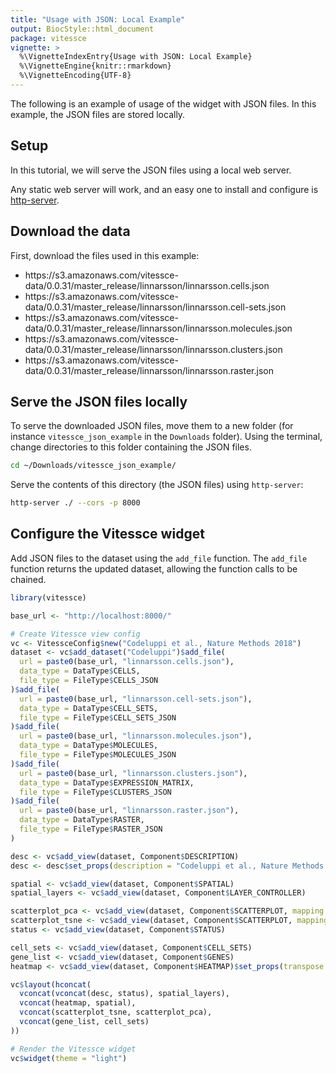 ```yaml
---
title: "Usage with JSON: Local Example"
output: BiocStyle::html_document
package: vitessce
vignette: >
  %\VignetteIndexEntry{Usage with JSON: Local Example}
  %\VignetteEngine{knitr::rmarkdown}
  %\VignetteEncoding{UTF-8}
---
```


The following is an example of usage of the widget with JSON files. In this example, the JSON files are stored locally.

## Setup

In this tutorial, we will serve the JSON files using a local web server. 

Any static web server will work, and an easy one to install and configure is [http-server](https://github.com/http-party/http-server#readme).


## Download the data

First, download the files used in this example:

- https://s3.amazonaws.com/vitessce-data/0.0.31/master_release/linnarsson/linnarsson.cells.json
- https://s3.amazonaws.com/vitessce-data/0.0.31/master_release/linnarsson/linnarsson.cell-sets.json
- https://s3.amazonaws.com/vitessce-data/0.0.31/master_release/linnarsson/linnarsson.molecules.json
- https://s3.amazonaws.com/vitessce-data/0.0.31/master_release/linnarsson/linnarsson.clusters.json
- https://s3.amazonaws.com/vitessce-data/0.0.31/master_release/linnarsson/linnarsson.raster.json

## Serve the JSON files locally

To serve the downloaded JSON files, move them to a new folder (for instance `vitessce_json_example` in the `Downloads` folder). Using the terminal, change directories to this folder containing the JSON files.

```sh
cd ~/Downloads/vitessce_json_example/
```

Serve the contents of this directory (the JSON files) using `http-server`:

```sh
http-server ./ --cors -p 8000
```

## Configure the Vitessce widget

Add JSON files to the dataset using the `add_file` function. The `add_file` function returns the updated dataset, allowing the function calls to be chained.

```r
library(vitessce)

base_url <- "http://localhost:8000/"

# Create Vitessce view config
vc <- VitessceConfig$new("Codeluppi et al., Nature Methods 2018")
dataset <- vc$add_dataset("Codeluppi")$add_file(
  url = paste0(base_url, "linnarsson.cells.json"),
  data_type = DataType$CELLS,
  file_type = FileType$CELLS_JSON
)$add_file(
  url = paste0(base_url, "linnarsson.cell-sets.json"),
  data_type = DataType$CELL_SETS,
  file_type = FileType$CELL_SETS_JSON
)$add_file(
  url = paste0(base_url, "linnarsson.molecules.json"),
  data_type = DataType$MOLECULES,
  file_type = FileType$MOLECULES_JSON
)$add_file(
  url = paste0(base_url, "linnarsson.clusters.json"),
  data_type = DataType$EXPRESSION_MATRIX,
  file_type = FileType$CLUSTERS_JSON
)$add_file(
  url = paste0(base_url, "linnarsson.raster.json"),
  data_type = DataType$RASTER,
  file_type = FileType$RASTER_JSON
)

desc <- vc$add_view(dataset, Component$DESCRIPTION)
desc <- desc$set_props(description = "Codeluppi et al., Nature Methods 2018: Spatial organization of the somatosensory cortex revealed by osmFISH.")

spatial <- vc$add_view(dataset, Component$SPATIAL)
spatial_layers <- vc$add_view(dataset, Component$LAYER_CONTROLLER)

scatterplot_pca <- vc$add_view(dataset, Component$SCATTERPLOT, mapping = "PCA")
scatterplot_tsne <- vc$add_view(dataset, Component$SCATTERPLOT, mapping = "t-SNE")
status <- vc$add_view(dataset, Component$STATUS)

cell_sets <- vc$add_view(dataset, Component$CELL_SETS)
gene_list <- vc$add_view(dataset, Component$GENES)
heatmap <- vc$add_view(dataset, Component$HEATMAP)$set_props(transpose = TRUE)

vc$layout(hconcat(
  vconcat(vconcat(desc, status), spatial_layers),
  vconcat(heatmap, spatial),
  vconcat(scatterplot_tsne, scatterplot_pca),
  vconcat(gene_list, cell_sets)
))

# Render the Vitessce widget
vc$widget(theme = "light")
```



